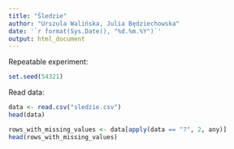 ```yaml
---
title: "Śledzie"
author: "Urszula Walińska, Julia Będziechowska"
date: '`r format(Sys.Date(), "%d.%m.%Y")`'
output: html_document
---
```


Repeatable experiment:

```r
set.seed(54321)
```

Read data: 

```r
data <- read.csv("sledzie.csv")
head(data)
```


```r
rows_with_missing_values <- data[apply(data == "?", 2, any)]
head(rows_with_missing_values)
```
